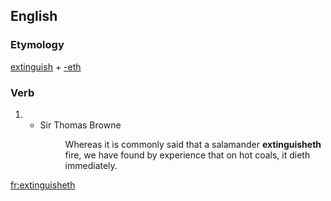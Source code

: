 ==English==

===Etymology===
[[extinguish]] + [[-eth]]

===Verb===
{{en-verb form}}

# {{archaic third-person singular of|extinguish}}
#* Sir Thomas Browne
#*: Whereas it is commonly said that a salamander '''extinguisheth''' fire, we have found by experience that on hot coals, it dieth immediately.

[[fr:extinguisheth]]
